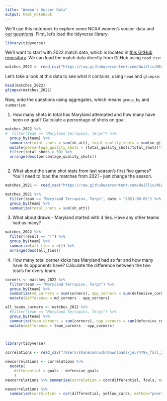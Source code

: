 ```yaml
---
title: "Women's Soccer Data"
output: html_notebook
---
```


We'll use this notebook to explore some NCAA women's soccer data and [our questions](https://docs.google.com/spreadsheets/d/1kTSrnl1URmcexIWLDMWqDnp3q-c2OS45uifnhjp10n4/edit#gid=0). First, let's load the tidyverse library:

```r
library(tidyverse)
```

We'll want to start with 2022 match data, which is located in [this GitHub repository](https://github.com/dwillis/NCAAWomensSoccerData). We can load the match data directly from GitHub using `read_csv`:


```r
matches_2022 <- read_csv("https://raw.githubusercontent.com/dwillis/NCAAWomensSoccerData/main/data/ncaa_womens_soccer_matchstats_2022.csv")
```

Let's take a look at this data to see what it contains, using `head` and `glimpse`:

```r
head(matches_2022)
glimpse(matches_2022)
```

Now, onto the questions using aggregates, which means `group_by` and `summarize`:

1. How many shots in total has Maryland attempted and how many have been on goal? Calculate a percentage of shots on goal.

```r
matches_2022 %>% 
#  filter(team == "Maryland Terrapins, Terps") %>% 
  group_by(team) %>% 
  summarize(total_shots = sum(sh_att), total_quality_shots = sum(so_g)) %>% 
  mutate(percentage_quality_shots = (total_quality_shots/total_shots)*100) %>% 
  filter(total_shots > 50) %>% 
  arrange(desc(percentage_quality_shots))
 
```

2. What about the same shot stats from last season's first five games? You'll need to load the matches from 2021 - just change the season.

```r

matches_2021 <- read_csv("https://raw.githubusercontent.com/dwillis/NCAAWomensSoccerData/main/data/ncaa_womens_soccer_matchstats_2021.csv")

matches_2021 %>%
  filter(team == "Maryland Terrapins, Terps", date < "2021-09-05") %>%
  group_by(team) %>%
  summarize(total_shots = sum(sh_att))
```


3. What about draws - Maryland started with 4 ties. Have any other teams had as many?

```r
matches_2022 %>% 
  filter(result == "T") %>% 
  group_by(team) %>% 
  summarize(all_ties = n()) %>% 
  arrange(desc(all_ties))

```


4. How many total corner kicks has Maryland had so far and how many have its opponents have? Calculate the difference between the two totals for every team.

```r
corners <- matches_2022 %>% 
  filter(team == "Maryland Terrapins, Terps") %>% 
  group_by(team) %>% 
  summarize(md_corners = sum(corners), opp_corners = sum(defensive_corners)) %>%
  mutate(difference = md_corners - opp_corners)

all_teams_corners <- matches_2022 %>% 
  #filter(team == "Maryland Terrapins, Terps") %>% 
  group_by(team) %>% 
  summarize(team_corners = sum(corners), opp_corners = sum(defensive_corners)) %>% 
  mutate(difference = team_corners - opp_corners)

            
```
```r
library(tidyverse)
```


```r
correlations <- read_csv("/Users/shaneconnuck/Downloads/jour479x_fall_2022-main/data/ncaa_womens_soccer_matchstats_2022.csv")
```

```r
newcorrelations <- correlations %>% 
  mutate(
    differential = goals - defensive_goals
    )
newcorrelations %>% summarise(correlation = cor(differential, fouls, method="pearson"))
```
```r
newcorrelations %>% 
  summarise(correlation = cor(differential, yellow_cards, method="pearson"))
```

